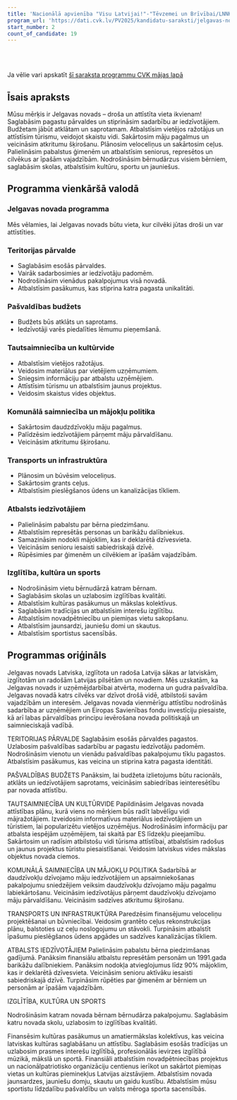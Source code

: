 ```yaml
---
title: 'Nacionālā apvienība "Visu Latvijai!"-"Tēvzemei un Brīvībai/LNNK"'
program_url: 'https://dati.cvk.lv/PV2025/kandidatu-saraksti/jelgavas-novads/nacionala-apvieniba-visu-latvijai-tevzemei-un-brivibailnnk'
start_number: 2
count_of_candidate: 19
---
```



<Badge text="Pašvaldības pakalpojumi" variant="note" size="small" /> <Badge text="Uzņēmējdarbības atbalsts" variant="note" size="small" /> <Badge text="Komunālā saimniecība" variant="note" size="small" /> <Badge text="Atbalsts iedzīvotājiem" variant="note" size="small" /> <Badge text="Izglītība un kultūra" variant="note" size="small" />

<br/><br/> 

<Card title='Šis ir mākslīga intelekta ģenerēts apraksts' icon='starlight'>
    Ja vēlie vari apskatīt <a href={frontmatter.program_url} target='_blank'>šī saraksta programmu CVK mājas lapā</a>
    </Card>

## Īsais apraksts

Mūsu mērķis ir Jelgavas novads – droša un attīstīta vieta ikvienam! Saglabāsim pagastu pārvaldes un stiprināsim sadarbību ar iedzīvotājiem. Budžetam jābūt atklātam un saprotamam. Atbalstīsim vietējos ražotājus un attīstīsim tūrismu, veidojot skaistu vidi. Sakārtosim māju pagalmus un veicināsim atkritumu šķirošanu. Plānosim veloceliņus un sakārtosim ceļus. Palielināsim pabalstus ģimenēm un atbalstīsim seniorus, represētos un cilvēkus ar īpašām vajadzībām. Nodrošināsim bērnudārzus visiem bērniem, saglabāsim skolas, atbalstīsim kultūru, sportu un jauniešus.

## Programma vienkāršā valodā

### Jelgavas novada programma

Mēs vēlamies, lai Jelgavas novads būtu vieta, kur cilvēki jūtas droši un var attīstīties.

### Teritorijas pārvalde

*   Saglabāsim esošās pārvaldes.
*   Vairāk sadarbosimies ar iedzīvotāju padomēm.
*   Nodrošināsim vienādus pakalpojumus visā novadā.
*   Atbalstīsim pasākumus, kas stiprina katra pagasta unikalitāti.

### Pašvaldības budžets

*   Budžets būs atklāts un saprotams.
*   Iedzīvotāji varēs piedalīties lēmumu pieņemšanā.

### Tautsaimniecība un kultūrvide

*   Atbalstīsim vietējos ražotājus.
*   Veidosim materiālus par vietējiem uzņēmumiem.
*   Sniegsim informāciju par atbalstu uzņēmējiem.
*   Attīstīsim tūrismu un atbalstīsim jaunus projektus.
*   Veidosim skaistus vides objektus.

### Komunālā saimniecība un mājokļu politika

*   Sakārtosim daudzdzīvokļu māju pagalmus.
*   Palīdzēsim iedzīvotājiem pārņemt māju pārvaldīšanu.
*   Veicināsim atkritumu šķirošanu.

### Transports un infrastruktūra

*   Plānosim un būvēsim veloceliņus.
*   Sakārtosim grants ceļus.
*   Atbalstīsim pieslēgšanos ūdens un kanalizācijas tīkliem.

### Atbalsts iedzīvotājiem

*   Palielināsim pabalstu par bērna piedzimšanu.
*   Atbalstīsim represētās personas un barikāžu dalībniekus.
*   Samazināsim nodokli mājoklim, kas ir deklarētā dzīvesvieta.
*   Veicināsim senioru iesaisti sabiedriskajā dzīvē.
*   Rūpēsimies par ģimenēm un cilvēkiem ar īpašām vajadzībām.

### Izglītība, kultūra un sports

*   Nodrošināsim vietu bērnudārzā katram bērnam.
*   Saglabāsim skolas un uzlabosim izglītības kvalitāti.
*   Atbalstīsim kultūras pasākumus un mākslas kolektīvus.
*   Saglabāsim tradīcijas un atbalstīsim interešu izglītību.
*   Atbalstīsim novadpētniecību un piemiņas vietu sakopšanu.
*   Atbalstīsim jaunsardzi, jauniešu domi un skautus.
*   Atbalstīsim sportistus sacensībās.

## Programmas oriģināls

Jelgavas novads
Latviska, izglītota un radoša Latvija sākas ar latviskām, izglītotām un radošām Latvijas pilsētām un novadiem. Mēs uzskatām, ka Jelgavas novads ir uzņēmējdarbībai atvērta, moderna un gudra pašvaldība.
Jelgavas novadā katrs cilvēks var dzīvot drošā vidē, atbilstoši savām vajadzībām un interesēm. Jelgavas novada vienmērīgu attīstību nodrošinās sadarbība ar uzņēmējiem un Eiropas Savienības fondu investīciju piesaiste, kā arī labas pārvaldības principu ievērošana novada politiskajā un saimnieciskajā vadībā.

TERITORIJAS PĀRVALDE
Saglabāsim esošās pārvaldes pagastos.
Uzlabosim pašvaldības sadarbību ar pagastu iedzīvotāju padomēm.
Nodrošināsim vienotu un vienādu pašvaldības pakalpojumu tīklu pagastos.
Atbalstīsim pasākumus, kas veicina un stiprina katra pagasta identitāti.

PAŠVALDĪBAS BUDŽETS
Panāksim, lai budžeta izlietojums būtu racionāls, atklāts un iedzīvotājiem saprotams, veicināsim sabiedrības ieinteresētību par novada attīstību.

TAUTSAIMNIECĪBA UN KULTŪRVIDE
Papildināsim Jelgavas novada attīstības plānu, kurā viens no mērķiem būs radīt labvēlīgu vidi mājražotājiem.
Izveidosim informatīvus materiālus iedzīvotājiem un tūristiem, lai popularizētu vietējos uzņēmējus.
Nodrošināsim informāciju par atbalsta iespējām uzņēmējiem, tai skaitā par ES līdzekļu pieejamību.
Sakārtosim un radīsim atbilstošu vidi tūrisma attīstībai, atbalstīsim radošus un jaunus projektus tūristu piesaistīšanai.
Veidosim latviskus vides mākslas objektus novada ciemos.

KOMUNĀLĀ SAIMNIECĪBA UN MĀJOKĻU POLITIKA
Sadarbībā ar daudzīvokļu dzīvojamo māju iedzīvotājiem un apsaimniekošanas pakalpojumu sniedzējiem veiksim daudzīvokļu dzīvojamo māju pagalmu labiekārtošanu.
Veicināsim iedzīvotājus pārņemt daudzīvokļu dzīvojamo māju pārvaldīšanu.
Veicināsim sadzīves atkritumu šķirošanu.


TRANSPORTS UN INFRASTRUKTŪRA
Paredzēsim finansējumu veloceliņu projektēšanai un būvniecībai.
Veidosim grantēto ceļus rekonstrukcijas plānu, balstoties uz ceļu noslogojumu un stāvokli.
Turpināsim atbalstīt īpašumu pieslēgšanos ūdens apgādes un sadzīves kanalizācijas tīkliem.

ATBALSTS IEDZĪVOTĀJIEM
Palielināsim pabalstu bērna piedzimšanas gadījumā.
Panāksim finansiālu atbalstu represētām personām un 1991.gada barikāžu dalībniekiem.
Panāksim nodokļa atvieglojumus līdz 90% mājoklim, kas ir deklarētā dzīvesvieta.
Veicināsim senioru aktīvāku iesaisti sabiedriskajā dzīvē.
Turpināsim rūpēties par ģimenēm ar bērniem un personām ar īpašām vajadzībām.

IZGLĪTĪBA, KULTŪRA UN SPORTS

Nodrošināsim katram novada bērnam bērnudārza pakalpojumu.
Saglabāsim katru novada skolu, uzlabosim to izglītības kvalitāti.

Finansēsim kultūras pasākumus un amatiermākslas kolektīvus, kas veicina latviskas kultūras saglabāšanu un attīstību.
Saglabāsim esošās tradīcijas un uzlabosim prasmes interešu izglītībā, profesionālās ievirzes izglītībā mūzikā, mākslā un sportā.
Finansiāli atbalstīsim novadpētniecības projektus un nacionālpatriotisko organizāciju centienus ierīkot un sakārtot piemiņas vietas un kultūras pieminekļus Latvijas aizstāvjiem.
Atbalstīsim novada jaunsardzes, jauniešu domju, skautu un gaidu kustību.
Atbalstīsim mūsu sportistu līdzdalību pašvaldību un valsts mēroga sporta sacensībās.
